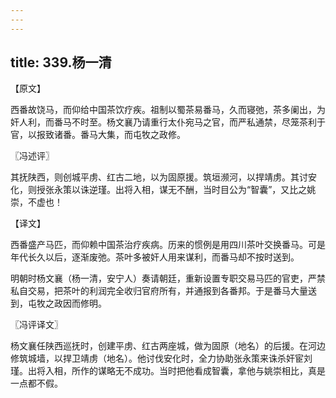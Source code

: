 ```yaml
---
---
---
```

title: 339.杨一清
---



【原文】

西番故饶马，而仰给中国茶饮疗疾。祖制以蜀茶易番马，久而寝弛，茶多阑出，为奸人利，而番马不时至。杨文襄乃请重行太仆宛马之官，而严私通禁，尽笼茶利于官，以报致诸番。番马大集，而屯牧之政修。

〖冯述评〗

其抚陕西，则创城平虏、红古二地，以为固原援。筑垣濒河，以捍靖虏。其讨安化，则授张永策以诛逆瑾。出将入相，谋无不酬，当时目公为“智囊”，又比之姚崇，不虚也！

【译文】

西番盛产马匹，而仰赖中国茶治疗疾病。历来的惯例是用四川茶叶交换番马。可是年代长久以后，逐渐废弛。茶叶多被奸人用来谋利，而番马却不按时送到。

明朝时杨文襄（杨一清，安宁人）奏请朝廷，重新设置专职交易马匹的官吏，严禁私自交易，把茶叶的利润完全收归官府所有，并通报到各番邦。于是番马大量送到，屯牧之政因而修明。

〖冯评译文〗

杨文襄任陕西巡抚时，创建平虏、红古两座城，做为固原（地名）的后援。在河边修筑城墙，以捍卫靖虏（地名）。他讨伐安化时，全力协助张永策来诛杀奸宦刘瑾。出将入相，所作的谋略无不成功。当时把他看成智囊，拿他与姚崇相比，真是一点都不假。